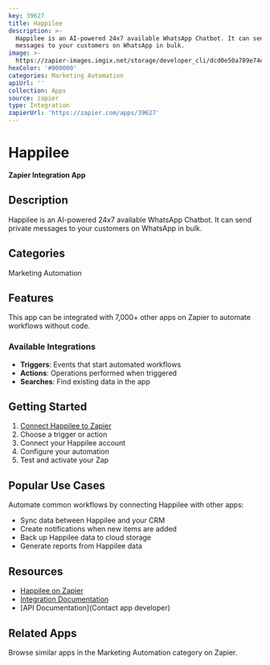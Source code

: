 ```yaml
---
key: 39627
title: Happilee
description: >-
  Happilee is an AI-powered 24x7 available WhatsApp Chatbot. It can send private
  messages to your customers on WhatsApp in bulk.
image: >-
  https://zapier-images.imgix.net/storage/developer_cli/dcd0e50a789e74e901a4a2ef158bad15.png?auto=format%2Ccompress&ixlib=python-3.0.0&q=50
hexColor: '#000000'
categories: Marketing Automation
apiUrl: ''
collection: Apps
source: zapier
type: Integration
zapierUrl: 'https://zapier.com/apps/39627'
---
```

# Happilee

**Zapier Integration App**

## Description

Happilee is an AI-powered 24x7 available WhatsApp Chatbot. It can send private messages to your customers on WhatsApp in bulk.

## Categories

Marketing Automation

## Features

This app can be integrated with 7,000+ other apps on Zapier to automate workflows without code.

### Available Integrations

- **Triggers**: Events that start automated workflows
- **Actions**: Operations performed when triggered
- **Searches**: Find existing data in the app

## Getting Started

1. [Connect Happilee to Zapier](https://zapier.com/apps/39627)
2. Choose a trigger or action
3. Connect your Happilee account
4. Configure your automation
5. Test and activate your Zap

## Popular Use Cases

Automate common workflows by connecting Happilee with other apps:

- Sync data between Happilee and your CRM
- Create notifications when new items are added
- Back up Happilee data to cloud storage
- Generate reports from Happilee data

## Resources

- [Happilee on Zapier](https://zapier.com/apps/39627)
- [Integration Documentation](https://zapier.com/apps/39627/integrations)
- [API Documentation](Contact app developer)

## Related Apps

Browse similar apps in the Marketing Automation category on Zapier.
